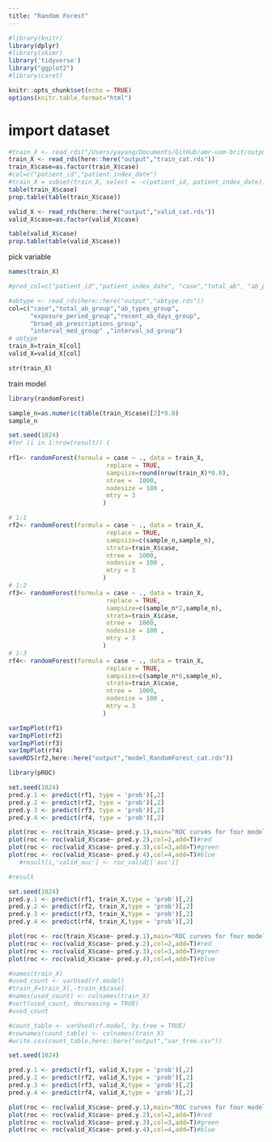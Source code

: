 ```yaml
---
title: "Random Forest"
---
```


```r
#library(knitr)
library(dplyr)
#library(skimr)
library('tidyverse')
library("ggplot2")
#library(caret)

knitr::opts_chunk$set(echo = TRUE)
options(knitr.table.format="html")

```

# import dataset
```r

#train_X <- read_rds("/Users/yayang/Documents/GitHub/amr-uom-brit/output/train_X.rds")
train_X <- read_rds(here::here("output","train_cat.rds"))
train_X$case=as.factor(train_X$case)
#col=c("patient_id","patient_index_date")
#train_X = subset(train_X, select = -c(patient_id, patient_index_date))
table(train_X$case)
prop.table(table(train_X$case))

valid_X <- read_rds(here::here("output","valid_cat.rds"))
valid_X$case=as.factor(valid_X$case)

table(valid_X$case)
prop.table(table(valid_X$case))

```


pick variable
```r
names(train_X)

#pred_col=c("patient_id","patient_index_date", "case","total_ab", "ab_prescriptions","ab_types","prescribe_times","exposure_period","recent_ab_days", "broad_prop" ,"broad_ab_prescriptions","interval_mean","interval_sd","interval_CV","length_mean", "length_sd", "length_CV","prescribe_time_0","prescribe_time_1","prescribe_time_2","prescribe_time_3",col,"AB_1_type","AB_6wk_type" ,"interval_med" ,"length_med" ,"ab_6w_binary" , "AB_6wk")

#abtype <- read_rds(here::here("output","abtype.rds"))
col=c("case","total_ab_group","ab_types_group",
      "exposure_period_group","recent_ab_days_group",
      "broad_ab_prescriptions_group",
      "interval_med_group" ,"interval_sd_group")
# abtype
train_X=train_X[col]
valid_X=valid_X[col]

str(train_X)
```


train model
```r
library(randomForest)

sample_n=as.numeric(table(train_X$case)[2]*0.8)
sample_n

set.seed(1024)
#for (i in 1:nrow(result)) {
  
rf1<- randomForest(formula = case ~ ., data = train_X, 
                           replace = TRUE,
                           sampsize=round(nrow(train_X)*0.8),
                           ntree =  1000,
                           nodesize = 100 ,
                           mtry = 3
                          )

# 1:1
rf2<- randomForest(formula = case ~ ., data = train_X, 
                           replace = TRUE,
                           sampsize=c(sample_n,sample_n),
                           strata=train_X$case,
                           ntree =  1000,
                           nodesize = 100 ,
                           mtry = 3
                          )
# 1:2
rf3<- randomForest(formula = case ~ ., data = train_X, 
                           replace = TRUE,
                           sampsize=c(sample_n*2,sample_n),
                           strata=train_X$case,
                           ntree =  1000,
                           nodesize = 100 ,
                           mtry = 3
                          )
# 1:3
rf4<- randomForest(formula = case ~ ., data = train_X, 
                           replace = TRUE,
                           sampsize=c(sample_n*6,sample_n),
                           strata=train_X$case,
                           ntree =  1000,
                           nodesize = 100 ,
                           mtry = 3
                          )
```

```r
varImpPlot(rf1)
varImpPlot(rf2)
varImpPlot(rf3)
varImpPlot(rf4)
saveRDS(rf2,here::here("output","model_RandomForest_cat.rds"))
```


```r
library(pROC)

set.seed(1024)
pred.y.1 <- predict(rf1, type = 'prob')[,2]
pred.y.2 <- predict(rf2, type = 'prob')[,2]
pred.y.3 <- predict(rf3, type = 'prob')[,2]
pred.y.4 <- predict(rf4, type = 'prob')[,2]

plot(roc <- roc(train_X$case~ pred.y.1),main="ROC curves for four models predicting case")#black
plot(roc <- roc(valid_X$case~ pred.y.2),col=2,add=T)#red
plot(roc <- roc(valid_X$case~ pred.y.3),col=3,add=T)#green
plot(roc <- roc(valid_X$case~ pred.y.4),col=4,add=T)#blue
   #result[i,'valid_auc'] <- roc_valid[['auc']]

#result
```

```r
set.seed(1024)
pred.y.1 <- predict(rf1, train_X,type = 'prob')[,2]
pred.y.2 <- predict(rf2, train_X,type = 'prob')[,2]
pred.y.3 <- predict(rf3, train_X,type = 'prob')[,2]
pred.y.4 <- predict(rf4, train_X,type = 'prob')[,2]

plot(roc <- roc(train_X$case~ pred.y.1),main="ROC curves for four models predicting case")
plot(roc <- roc(valid_X$case~ pred.y.2),col=2,add=T)#red
plot(roc <- roc(valid_X$case~ pred.y.3),col=3,add=T)#green
plot(roc <- roc(valid_X$case~ pred.y.4),col=4,add=T)#blue
```


```r
#names(train_X)
#used_count <- varUsed(rf.model)
#train_X=train_X[,-train_X$case]
#names(used_count) <- colnames(train_X)
#sort(used_count, decreasing = TRUE)
#used_count
```


```r
#count_table <- varUsed(rf.model, by.tree = TRUE)
#rownames(count_table) <- colnames(train_X)
#write.csv(count_table,here::here("output","var_tree.csv"))

```



```r
set.seed(1024)

pred.y.1 <- predict(rf1, valid_X,type = 'prob')[,2]
pred.y.2 <- predict(rf2, valid_X,type = 'prob')[,2]
pred.y.3 <- predict(rf3, valid_X,type = 'prob')[,2]
pred.y.4 <- predict(rf4, valid_X,type = 'prob')[,2]

plot(roc <- roc(valid_X$case~ pred.y.1),main="ROC curves for four models predicting case")
plot(roc <- roc(valid_X$case~ pred.y.2),col=2,add=T)#red
plot(roc <- roc(valid_X$case~ pred.y.3),col=3,add=T)#green
plot(roc <- roc(valid_X$case~ pred.y.4),col=4,add=T)#blue
```


